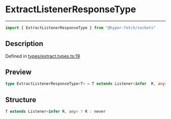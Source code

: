 

# ExtractListenerResponseType

<div class="api-docs__separator" data-reactroot="">

---

</div><div class="api-docs__import" data-reactroot="">

```ts
import { ExtractListenerResponseType } from "@hyper-fetch/sockets"
```

</div><div class="api-docs__section">

## Description

</div><div class="api-docs__description"><span class="api-docs__do-not-parse">



</span></div><p class="api-docs__definition">

Defined in [types/extract.types.ts:19](https://github.com/BetterTyped/hyper-fetch/blob/c3e2c45/packages/sockets/src/types/extract.types.ts#L19)

</p><div class="api-docs__section">

## Preview

</div><div class="api-docs__preview type single">

```ts
type ExtractListenerResponseType<T> = T extends Listener<infer  R, any> ? R : never;
```

</div><div class="api-docs__section">

## Structure

</div><div class="api-docs__returns">

```ts
T extends Listener<infer R, any> ? R : never
```

</div>